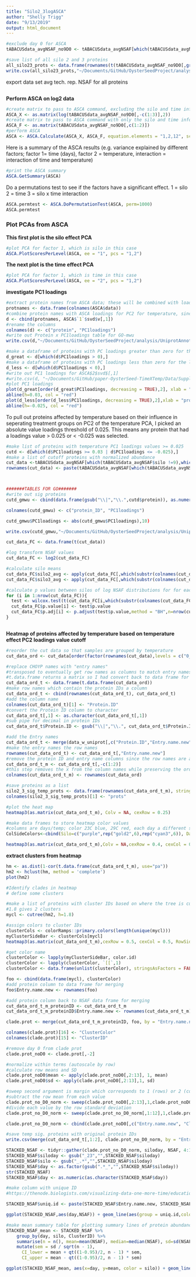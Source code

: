 ```yaml
---
title: "Silo2_3logASCA"
author: "Shelly Trigg"
date: "9/13/2019"
output: html_document
---
```


```r
#exclude day 0 for ASCA
tABACUSdata_avgNSAF_no9D0 <- tABACUSdata_avgNSAF[which(tABACUSdata_avgNSAF$day !=0 & tABACUSdata_avgNSAF$silo !=9),]

#save list of all silo 2 and 3 proteins
all_silo23_prots <- data.frame(rownames(t(tABACUSdata_avgNSAF_no9D0[,grep("CHOYP",colnames(tABACUSdata_avgNSAF_no9D0))])))
write.csv(all_silo23_prots,"~/Documents/GitHub/OysterSeedProject/analysis/ASCA/ASCA_all_proteins_avgADJNSAF/Silo2vs3/Silo2_3_log/all_silo23_prots.csv", row.names = FALSE, quote =FALSE)

```

export data set avg tech. rep. NSAF for all proteins 
```r
```

**Perform ASCA on log2 data**
```r
#create matrix to pass to ASCA command, excluding the silo and time info
ASCA_X <- as.matrix(log(tABACUSdata_avgNSAF_no9D0[,-c(1:3)],2))
#create matrix to pass to ASCA command with only the silo and time info
ASCA_F <- as.matrix(tABACUSdata_avgNSAF_no9D0[,c(1:2)])
#perform ASCA
ASCA <- ASCA.Calculate(ASCA_X, ASCA_F, equation.elements = "1,2,12", scaling = FALSE)
```



Here is a summary of the ASCA results (e.g. variance explained by different factors; factor 1= time (days), factor 2 = temperature, interaction = interaction of time and temperature)
```r
#print the ASCA summary
ASCA.GetSummary(ASCA)
```


Do a permutations test to see if the factors have a significant effect.
1 = silo
2 = time
3 = silo x time interaction

```r
ASCA.permtest <- ASCA.DoPermutationTest(ASCA, perm=1000)
ASCA.permtest
```

### Plot PCAs from ASCA  

**This first plot is the silo effect PCA**
```r
#plot PCA for factor 1, which is silo in this case
ASCA.PlotScoresPerLevel(ASCA, ee = "1", pcs = "1,2")
```

**The next plot is the time effect PCA**
```r
#plot PCA for factor 1, which is time in this case
ASCA.PlotScoresPerLevel(ASCA, ee = "2", pcs = "1,2")
```

**investigate PC1 loadings**
```r
#extract protein names from ASCA data; these will be combined with loadings values; the order is maintained
protnames <- data.frame(colnames(ASCA$data))
#combine protein names with ASCA loadings for PC2 for temperature, since this component showed the greatest separation between temperatures
d <- cbind(protnames, ASCA$`1`$svd$v[,1])
#rename the columns
colnames(d) <- c("protein", "PC1loadings")
#write out Protein x PC1loadings table for GO-mwu
write.csv(d,"~/Documents/GitHub/OysterSeedProject/analysis/UniprotAnnotations_NetworkAnalysis/ASCA_logNSAFs_FunctionalAnalysis/silo23_ASCA_PC1_siloeffect.csv", quote = FALSE, row.names = FALSE)

#make a dataframe of proteins with PC loadings greater than zero for the loadings plot
d_great <- d[which(d$PC1loadings > 0),]
#make a dataframe of proteins with PC loadings less than zero for the loadings plot
d_less <- d[which(d$PC1loadings < 0),]
#write out PC1 loadings for ASCA$2$svd$[,1]
#write.csv(d, "~/Documents/GitHub/paper-OysterSeed-TimeXTemp/Data/Supplementary_Data6.csv", row.names = FALSE, quote = FALSE)
#plot PC1 loadings
plot(d_great[order(d_great$PC1loadings, decreasing = TRUE),2], xlab = "protein", ylab = "PC1 Loadings")
abline(h=0.03, col = "red")
plot(d_less[order(d_less$PC1loadings, decreasing = TRUE),2],xlab = "protein", ylab = "PC1 Loadings")
abline(h=-0.025, col = "red")

```

To pull out proteins affected by temperature based on their influence in seperating treatment groups on PC2 of the temperature PCA, I picked an absolute value loadings threshold of 0.025. This means any protein that had a loadings value > 0.025 or < -0.025 was selected.
```r
#make list of proteins with temperature PC1 loadings values >= 0.025
cutd <- d[which(d$PC1loadings >= 0.03 | d$PC1loadings <= -0.025),]
#make a list of cutoff proteins with normalized abundance
cut_data <-tABACUSdata_avgNSAF[which(tABACUSdata_avgNSAF$silo !=9),which(colnames(tABACUSdata_avgNSAF) %in% cutd$protein)]
rownames(cut_data) <- paste(tABACUSdata_avgNSAF[which(tABACUSdata_avgNSAF$silo !=9),"silo"],tABACUSdata_avgNSAF[which(tABACUSdata_avgNSAF$silo !=9),"day"], tABACUSdata_avgNSAF[which(tABACUSdata_avgNSAF$silo !=9),"temp"], sep="_")



#######TABLES FOR GO#######
#write out sig proteins
cutd_gmwu <- cbind(data.frame(gsub("\\|","\\.",cutd$protein)), as.numeric(cutd[,2]))

colnames(cutd_gmwu) <- c("protein_ID", "PC1loadings")

cutd_gmwu$PC1loadings <- abs(cutd_gmwu$PC1loadings),10)

write.csv(cutd_gmwu,"~/Documents/GitHub/OysterSeedProject/analysis/UniprotAnnotations_NetworkAnalysis/ASCA_logNSAFs_FunctionalAnalysis/silo23_sig_ASCA_PC1_siloeffect.csv", quote = FALSE, row.names = FALSE)

cut_data_FC <- data.frame(t(cut_data))

#log transform NSAF values
cut_data_FC <- log2(cut_data_FC)

#calculate silo means
cut_data_FC$silo2_avg <- apply(cut_data_FC[,which(substr(colnames(cut_data_FC),2,2)==2)],1,mean)
cut_data_FC$silo3_avg <- apply(cut_data_FC[,which(substr(colnames(cut_data_FC),2,2)==3)],1,mean)

#calculate p values between silos of log NSAF distributions for for each protein
for (i in 1:nrow(cut_data_FC)){
  test <- wilcox.test(t(cut_data_FC[i,which(substr(colnames(cut_data_FC),2,2)==2)]),t(cut_data_FC[i,which(substr(colnames(cut_data_FC),2,2)==3)]))
  cut_data_FC$p.value[i] <- test$p.value
  cut_data_FC$p.adj[i] <- p.adjust(test$p.value,method = "BH",n=nrow(cut_data_FC))
}



```


**Heatmap of proteins affected by temperature based on temperature effect PC2 loadings value cutoff**
```r
#reorder the cut data so that samples are grouped by temperature
cut_data_ord <- cut_data[order(factor(rownames(cut_data),levels = c("0_0_16","2_3_23","2_5_23","2_7_23","2_9_23","2_11_23","2_13_23","3_3_23","3_5_23","3_7_23","3_9_23","3_11_23","3_13_23"))),]

#replace CHOYP names with "entry names"
#transposed to eventually get row names as columns to match entry names to. 
#t.data.frame returns a matrix so I had convert back to data frame for all downstream rearranging because data frames are much easier to work with
cut_data_ord_t <- data.frame(t.data.frame(cut_data_ord))
#make row names which contain the protein IDs a column
cut_data_ord_t <- cbind(rownames(cut_data_ord_t), cut_data_ord_t)
#add the column name
colnames(cut_data_ord_t)[1] <- "Protein.ID"
#convert the Protein ID column to character
cut_data_ord_t[,1] <- as.character(cut_data_ord_t[,1])
#sub pipe for decimal in protein IDs
cut_data_ord_t$Protein.ID <- gsub("\\|","\\.", cut_data_ord_t$Protein.ID)

#add the Entry names
cut_data_ord_t <- merge(data_w_uniprot[,c("Protein.ID","Entry.name.new")],cut_data_ord_t, by = "Protein.ID")
#make the entry names the row names
rownames(cut_data_ord_t) <- cut_data_ord_t[,"Entry.name.new"]
#remove the protein ID and entry name columns since the row names are added
cut_data_ord_t_m <- cut_data_ord_t[,-c(1:2)]
#this step removes the x from the column names while preserving the order of colnames
colnames(cut_data_ord_t_m) <- rownames(cut_data_ord)

#save proteins as a list
silo2_3_sig_temp_prots <- data.frame(rownames(cut_data_ord_t_m), stringsAsFactors = FALSE)
colnames(silo2_3_sig_temp_prots)[1] <- "prots"

#plot the heat map
heatmap3(as.matrix(cut_data_ord_t_m), Colv = NA, cexRow = 0.25)

#make data frames to store heatmap color values
#columns are days/temp; color 23C blue, 29C red, each day a different shade of gray
ColSideColors<-cbind(Silo=c("purple",rep("gold2",6),rep("cyan3",6)), Day=c("white",rep(c("#D9D9D9","#BDBDBD","#969696","#737373","#525252","#252525"),2)))

heatmap3(as.matrix(cut_data_ord_t_m),Colv = NA,cexRow = 0.4, cexCol = 0.8,ColSideColors = ColSideColors,ColAxisColors=1)

```

**extract clusters from heatmap**
```r
hm <- as.dist(1-cor(t.data.frame(cut_data_ord_t_m), use="pa"))
hm2 <- hclust(hm, method = 'complete')
plot(hm2)

#Identify clades in heatmap
# define some clusters

#make a list of proteins with cluster IDs based on where the tree is cut
#1.8 gives 2 clusters
mycl <- cutree(hm2, h=1.8)

#assign colors to cluster IDs
clusterCols <- colorRamps::primary.colors(length(unique(mycl)))
myClusterSideBar <- clusterCols[mycl]
heatmap3(as.matrix(cut_data_ord_t_m),cexRow = 0.5, cexCol = 0.5, RowSideColors=myClusterSideBar,ColSideColors = ColSideColors,RowAxisColors=1,ColAxisColors=1,hclustfun=hclust, distfun = function(x) as.dist(1 - cor(t(x), use = "pa")), method = "complete", scale = "row", Colv=NA)

#get color name
clusterColor <- lapply(myClusterSideBar, color.id)
clusterColor <- lapply(clusterColor, `[[`,1)
clusterColor <- data.frame(unlist(clusterColor), stringsAsFactors = FALSE)

foo <- cbind(data.frame(mycl), clusterColor)
#add protein column to data frame for merging
foo$Entry.name.new <- rownames(foo)

#add protein column back to NSAF data frame for merging
cut_data_ord_t_m_proteinID <- cut_data_ord_t_m
cut_data_ord_t_m_proteinID$Entry.name.new <- rownames(cut_data_ord_t_m)

clade.prot <- merge(cut_data_ord_t_m_proteinID, foo, by = "Entry.name.new")

colnames(clade.prot)[16] <- "ClusterColor"
colnames(clade.prot)[15] <- "ClusterID"

#remove day 0 from clade prot
clade.prot_noD0 <- clade.prot[,-2]

#normalize within terms (autoscale by row)
#calculate row means and SD
clade.prot_noD0$mean <- apply(clade.prot_noD0[,2:13], 1, mean)
clade.prot_noD0$sd <- apply(clade.prot_noD0[,2:13],1, sd)

#sweep second argument is margin which corresponds to 1 (rows) or 2 (columns); this is for autoscaling by row to make colors relative to one another like the heatmap does
#subtract the row mean from each value
clade.prot_no_D0_norm <- sweep(clade.prot_noD0[,2:13],1,clade.prot_noD0$mean)
#divide each value by the row standard deviation
clade.prot_no_D0_norm <- sweep(clade.prot_no_D0_norm[,1:12],1,clade.prot_noD0$sd, FUN = "/")

clade.prot_no_D0_norm <- cbind(clade.prot_noD0[,c("Entry.name.new", "ClusterID", "ClusterColor")], clade.prot_no_D0_norm)

#save temp sig. proteins with original protein IDs
write.csv(merge(cut_data_ord_t[,1:2], clade.prot_no_D0_norm, by = "Entry.name.new"),"~/Documents/GitHub/OysterSeedProject/analysis/ASCA/ASCA_all_proteins_avgADJNSAF/Silo2vs3/Silo2_3_log/silo2_3_log_tempSig_prots.csv", quote = FALSE, row.names = FALSE)

STACKED_NSAF <- tidyr::gather(clade.prot_no_D0_norm, siloday, NSAF, 4:15)
STACKED_NSAF$siloday <- gsub("_23","",STACKED_NSAF$siloday)
STACKED_NSAF$silo <- gsub("_.*","",STACKED_NSAF$siloday)
STACKED_NSAF$day <- as.factor(gsub(".*_","",STACKED_NSAF$siloday))
str(STACKED_NSAF)
STACKED_NSAF$day <- as.numeric(as.character(STACKED_NSAF$day))

#make column with unique ID
#https://thenode.biologists.com/visualizing-data-one-more-time/education/

STACKED_NSAF$uniq.id <- paste(STACKED_NSAF$Entry.name.new, STACKED_NSAF$silo, sep = "_")

ggplot(STACKED_NSAF,aes(day,NSAF)) + geom_line(aes(group = uniq.id,color = silo),alpha = 0.1)  + stat_smooth(aes(color = silo), method = loess,size = 1) + ylab("mean autoscaled NSAF") + facet_wrap(~ClusterID)  + scale_x_continuous(breaks = c(3,5,7,9,11,13), labels = c(3,5,7,9,11,13)) + scale_color_manual(values=c("gold2", "cyan3")) + theme_bw()

#make mean summary table for plotting summary lines of protein abundances/clade
STACKED_NSAF_mean <- STACKED_NSAF %>%
    group_by(day, silo, ClusterID) %>%
    summarise(n = n(), mean=mean(NSAF), median=median(NSAF), sd=sd(NSAF)) %>%
    mutate(sem = sd / sqrt(n - 1),
      CI_lower = mean + qt((1-0.95)/2, n - 1) * sem,
      CI_upper = mean - qt((1-0.95)/2, n - 1) * sem)

ggplot(STACKED_NSAF_mean, aes(x=day, y=mean, color = silo)) + geom_line(aes(x=day, y=mean, color=silo)) + ylab("mean autoscaled NSAF") + geom_ribbon(aes(ymin=CI_lower,ymax=CI_upper,fill=silo),color="grey70",alpha=0.4)  + facet_wrap(~ClusterID) + scale_color_manual(values=c("gold2", "cyan3")) + scale_fill_manual(values=c("gold2", "cyan3")) + scale_x_continuous(breaks = c(3,5,7,9,11,13), labels = c(3,5,7,9,11,13)) + theme_bw()

```



